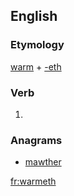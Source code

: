==English==

===Etymology===
[[warm]] + [[-eth]]

===Verb===
{{head|en|verb form}}

# {{en-archaic third-person singular of|warm}}

===Anagrams===
* [[mawther#English|mawther]]

[[fr:warmeth]]